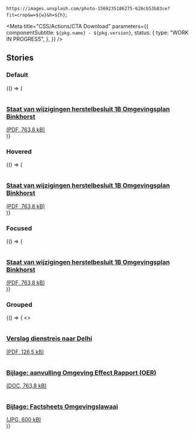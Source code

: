 

  `https://images.unsplash.com/photo-1569235186275-626cb53b83ce?fit=crop&w=${w}&h=${h}`;

<Meta
  title="CSS/Actions/CTA Download"
  parameters={{
    componentSubtitle: `${pkg.name} - ${pkg.version}`,
    status: {
      type: "WORK IN PROGRESS",
    },
  }}
/>

<Description markdown={readme} />

## Stories

### Default

<Canvas>
  <Story name="Default">
    {() => (
      <a
        class="denhaag-cta-download"
        href={fileImage(800, 800)}
        download="pretty-file-name-without-spaces"
        type="application/pdf"
        aria-label="Download: [READABLE_FILENAME] (PDF, 763,8 kB)"
      >
        <div class="denhaag-cta-link__dot">
          <svg
            width="1em"
            height="1em"
            viewBox="0 0 24 24"
            fill="none"
            xmlns="http://www.w3.org/2000/svg"
            aria-hidden="true"
          >
            <path
              d="M21 15V19C21 19.5304 20.7893 20.0391 20.4142 20.4142C20.0391 20.7893 19.5304 21 19 21H5C4.46957 21 3.96086 20.7893 3.58579 20.4142C3.21071 20.0391 3 19.5304 3 19V15"
              stroke="white"
              stroke-width="2"
              stroke-linecap="round"
              stroke-linejoin="round"
            />
            <path
              d="M7 10L12 15L17 10"
              stroke="white"
              stroke-width="2"
              stroke-linecap="round"
              stroke-linejoin="round"
            />
            <path d="M12 15V3" stroke="white" stroke-width="2" stroke-linecap="round" stroke-linejoin="round" />
          </svg>
        </div>
        <div class="denhaag-cta-download__excerpt">
          <h3 class="denhaag-cta-download__title">Staat van wijzigingen herstelbesluit 1B Omgevingsplan Binkhorst</h3>
          (PDF, 763,8 kB)
        </div>
      </a>
    )}
  </Story>
</Canvas>

### Hovered

<Canvas>
  <Story name="Hovered">
    {() => (
      <a
        class="denhaag-cta-download denhaag-cta-download--hover"
        href={fileImage(800, 800)}
        download="pretty-file-name-without-spaces"
        type="application/pdf"
        aria-label="Download: [READABLE_FILENAME] (PDF, 763,8 kB)"
      >
        <div class="denhaag-cta-link__dot">
          <svg
            width="1em"
            height="1em"
            viewBox="0 0 24 24"
            fill="none"
            xmlns="http://www.w3.org/2000/svg"
            aria-hidden="true"
          >
            <path
              d="M21 15V19C21 19.5304 20.7893 20.0391 20.4142 20.4142C20.0391 20.7893 19.5304 21 19 21H5C4.46957 21 3.96086 20.7893 3.58579 20.4142C3.21071 20.0391 3 19.5304 3 19V15"
              stroke="white"
              stroke-width="2"
              stroke-linecap="round"
              stroke-linejoin="round"
            />
            <path
              d="M7 10L12 15L17 10"
              stroke="white"
              stroke-width="2"
              stroke-linecap="round"
              stroke-linejoin="round"
            />
            <path d="M12 15V3" stroke="white" stroke-width="2" stroke-linecap="round" stroke-linejoin="round" />
          </svg>
        </div>
        <div class="denhaag-cta-download__excerpt">
          <h3 class="denhaag-cta-download__title">Staat van wijzigingen herstelbesluit 1B Omgevingsplan Binkhorst</h3>
          (PDF, 763,8 kB)
        </div>
      </a>
    )}
  </Story>
</Canvas>

### Focused

<Canvas>
  <Story name="Focused">
    {() => (
      <a
        class="denhaag-cta-download denhaag-cta-download--focus"
        href={fileImage(800, 800)}
        download="pretty-file-name-without-spaces"
        type="application/pdf"
        aria-label="Download: [READABLE_FILENAME] (PDF, 763,8 kB)"
      >
        <div class="denhaag-cta-link__dot">
          <svg
            width="1em"
            height="1em"
            viewBox="0 0 24 24"
            fill="none"
            xmlns="http://www.w3.org/2000/svg"
            aria-hidden="true"
          >
            <path
              d="M21 15V19C21 19.5304 20.7893 20.0391 20.4142 20.4142C20.0391 20.7893 19.5304 21 19 21H5C4.46957 21 3.96086 20.7893 3.58579 20.4142C3.21071 20.0391 3 19.5304 3 19V15"
              stroke="white"
              stroke-width="2"
              stroke-linecap="round"
              stroke-linejoin="round"
            />
            <path
              d="M7 10L12 15L17 10"
              stroke="white"
              stroke-width="2"
              stroke-linecap="round"
              stroke-linejoin="round"
            />
            <path d="M12 15V3" stroke="white" stroke-width="2" stroke-linecap="round" stroke-linejoin="round" />
          </svg>
        </div>
        <div class="denhaag-cta-download__excerpt">
          <h3 class="denhaag-cta-download__title">Staat van wijzigingen herstelbesluit 1B Omgevingsplan Binkhorst</h3>
          (PDF, 763,8 kB)
        </div>
      </a>
    )}
  </Story>
</Canvas>

### Grouped

<Canvas>
  <Story name="Grouped">
    {() => (
      <>
        <a
          class="denhaag-cta-download"
          href={fileImage(800, 800)}
          download="pretty-file-name-without-spaces"
          type="application/pdf"
          aria-label="Download: Verslag dienstreis naar Delhi (PDF, 126,5 kB)"
        >
          <div class="denhaag-cta-link__dot">
            <svg
              width="1em"
              height="1em"
              viewBox="0 0 24 24"
              fill="none"
              xmlns="http://www.w3.org/2000/svg"
              aria-hidden="true"
            >
              <path
                d="M21 15V19C21 19.5304 20.7893 20.0391 20.4142 20.4142C20.0391 20.7893 19.5304 21 19 21H5C4.46957 21 3.96086 20.7893 3.58579 20.4142C3.21071 20.0391 3 19.5304 3 19V15"
                stroke="white"
                stroke-width="2"
                stroke-linecap="round"
                stroke-linejoin="round"
              />
              <path
                d="M7 10L12 15L17 10"
                stroke="white"
                stroke-width="2"
                stroke-linecap="round"
                stroke-linejoin="round"
              />
              <path d="M12 15V3" stroke="white" stroke-width="2" stroke-linecap="round" stroke-linejoin="round" />
            </svg>
          </div>
          <div class="denhaag-cta-download__excerpt">
            <h3 class="denhaag-cta-download__title">Verslag dienstreis naar Delhi</h3>
            (PDF, 126,5 kB)
          </div>
        </a>
        <a
          class="denhaag-cta-download"
          href={fileImage(800, 800)}
          download="pretty-file-name-without-spaces"
          type="application/msword"
          aria-label="Download: [READABLE_FILENAME] (DOC, 763,8 kB)"
        >
          <div class="denhaag-cta-link__dot">
            <svg
              width="1em"
              height="1em"
              viewBox="0 0 24 24"
              fill="none"
              xmlns="http://www.w3.org/2000/svg"
              aria-hidden="true"
            >
              <path
                d="M21 15V19C21 19.5304 20.7893 20.0391 20.4142 20.4142C20.0391 20.7893 19.5304 21 19 21H5C4.46957 21 3.96086 20.7893 3.58579 20.4142C3.21071 20.0391 3 19.5304 3 19V15"
                stroke="white"
                stroke-width="2"
                stroke-linecap="round"
                stroke-linejoin="round"
              />
              <path
                d="M7 10L12 15L17 10"
                stroke="white"
                stroke-width="2"
                stroke-linecap="round"
                stroke-linejoin="round"
              />
              <path d="M12 15V3" stroke="white" stroke-width="2" stroke-linecap="round" stroke-linejoin="round" />
            </svg>
          </div>
          <div class="denhaag-cta-download__excerpt">
            <h3 class="denhaag-cta-download__title">Bijlage: aanvulling Omgeving Effect Rapport (OER)</h3>
            (DOC, 763,8 kB)
          </div>
        </a>
        <a
          class="denhaag-cta-download"
          href={fileImage(800, 800)}
          download="pretty-file-name-without-spaces"
          type="image/jpeg"
          aria-label="Download: [READABLE_FILENAME] (JPG, 600 kB)"
        >
          <div class="denhaag-cta-link__dot">
            <svg
              width="1em"
              height="1em"
              viewBox="0 0 24 24"
              fill="none"
              xmlns="http://www.w3.org/2000/svg"
              aria-hidden="true"
            >
              <path
                d="M21 15V19C21 19.5304 20.7893 20.0391 20.4142 20.4142C20.0391 20.7893 19.5304 21 19 21H5C4.46957 21 3.96086 20.7893 3.58579 20.4142C3.21071 20.0391 3 19.5304 3 19V15"
                stroke="white"
                stroke-width="2"
                stroke-linecap="round"
                stroke-linejoin="round"
              />
              <path
                d="M7 10L12 15L17 10"
                stroke="white"
                stroke-width="2"
                stroke-linecap="round"
                stroke-linejoin="round"
              />
              <path d="M12 15V3" stroke="white" stroke-width="2" stroke-linecap="round" stroke-linejoin="round" />
            </svg>
          </div>
          <div class="denhaag-cta-download__excerpt">
            <h3 class="denhaag-cta-download__title">Bijlage: Factsheets Omgevingslawaai</h3>
            (JPG, 600 kB)
          </div>
        </a>
      </>
    )}
  </Story>
</Canvas>
